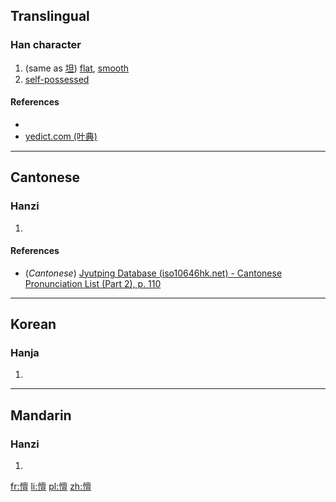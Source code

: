 ==Translingual==

===Han character===
{{Han char|rn=61|rad=心|as=14|sn=17|four=|canj=PYWM|ids=⿰忄亶}}

# (same as [[坦]]) [[flat]], [[smooth]]
# [[self-possessed]]

====References====
* {{Han ref|kx=0404.440|dkj=11306|dj=0745.090|hdz=42362.080|uh=61BB|ud=25019}}
* [http://yedict.com/htm/61/61BB.htm yedict.com (叶典)]

----

==Cantonese==

===Hanzi===
{{yue-hanzi|jyut=[[taan2]]|y=taan2}}

# {{defn|lang=yue|sort=心14}}

====References====
* (''Cantonese'') [http://www.iso10646hk.net/jp/document/download.jsp Jyutping Database (iso10646hk.net) - Cantonese Pronunciation List (Part 2), p. 110]

----

==Korean==

===Hanja===
{{ko-hanja|hangeul=탄|eumhun=|rv=tan|mr=t'an|y=than}}

# {{defn|lang=ko|sort=心14}}

----

==Mandarin==

===Hanzi===
{{cmn-hanzi|pin=[[tǎn]] ([[tan3]])|wg=t'an<sup>3</sup>}}

# {{defn|lang=cmn|sort=心14}}

[[fr:憻]]
[[li:憻]]
[[pl:憻]]
[[zh:憻]]